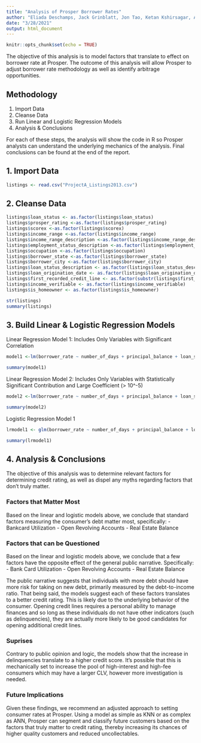 ```yaml
---
title: "Analysis of Prosper Borrower Rates"
author: "Eliada Deschamps, Jack Grinblatt, Jon Tao, Ketan Kshirsagar, Aksshath Soundarrarajan"
date: "3/28/2021"
output: html_document
---
```


```r
knitr::opts_chunk$set(echo = TRUE)
```

The objective of this analysis is to model factors that translate to effect on borrower rate at Prosper. The outcome of this analysis will allow Prosper to adjust borrower rate methodology as well as identify arbitrage opportunities.

## Methodology
1. Import Data
2. Cleanse Data
3. Run Linear and Logistic Regression Models
4. Analysis & Conclusions

For each of these steps, the analysis will show the code in R so Prosper analysts can understand the underlying mechanics of the analysis. Final conclusions can be found at the end of the report.


## 1. Import Data

```r
listings <- read.csv("ProjectA_Listings2013.csv")
```


## 2. Cleanse Data
```r
listings$loan_status <- as.factor(listings$loan_status)
listings$prosper_rating <-as.factor(listings$prosper_rating)
listings$scorex <-as.factor(listings$scorex)
listings$income_range <-as.factor(listings$income_range)
listings$income_range_description <-as.factor(listings$income_range_description)
listings$employment_status_description <-as.factor(listings$employment_status_description)
listings$occupation <-as.factor(listings$occupation)
listings$borrower_state <-as.factor(listings$borrower_state)
listings$borrower_city <-as.factor(listings$borrower_city)
listings$loan_status_description <- as.factor(listings$loan_status_description)
listings$loan_origination_date <- as.factor(listings$loan_origination_date)
listings$first_recorded_credit_line <- as.factor(substr(listings$first_recorded_credit_line, nchar(listings$first_recorded_credit_line)-3, nchar(listings$first_recorded_credit_line)))
listings$income_verifiable <- as.factor(listings$income_verifiable)
listings$is_homeowner <- as.factor(listings$is_homeowner)

str(listings)
summary(listings)
```


## 3. Build Linear & Logistic Regression Models 
Linear Regression Model 1: Includes Only Variables with Significant Correlation
```r
model1 <-lm(borrower_rate ~ number_of_days + principal_balance + loan_status + amount_funded + listing_term + listing_monthly_payment + scorex + prosper_score + listing_category_id + stated_monthly_income + employment_status_description + occupation + lender_indicator + monthly_debt + current_delinquencies + first_recorded_credit_line + amount_delinquent + bankcard_utilization + total_open_revolving_accounts + real_estate_balance + was_delinquent_derog + delinquencies_over30_days + is_homeowner, data = listings)

summary(model1)
```

Linear Regression Model 2: Includes Only Variables with Statistically Significant Contribution and Large Coefficient (> 10^-5)
```r
model2 <-lm(borrower_rate ~ number_of_days + principal_balance + loan_status + amount_funded + listing_term + listing_monthly_payment + scorex + prosper_score + listing_category_id + employment_status_description + occupation + lender_indicator + monthly_debt + current_delinquencies + bankcard_utilization + total_open_revolving_accounts + was_delinquent_derog + delinquencies_over30_days + is_homeowner, data = listings)

summary(model2)
```

Logistic Regression Model 1
```r
lrmodel1 <- glm(borrower_rate ~ number_of_days + principal_balance + loan_status + amount_funded + listing_term + listing_monthly_payment + scorex + prosper_score + listing_category_id + employment_status_description + occupation + lender_indicator + monthly_debt + current_delinquencies + bankcard_utilization + total_open_revolving_accounts + was_delinquent_derog + delinquencies_over30_days + is_homeowner, data = listings)

summary(lrmodel1)
```

## 4. Analysis & Conclusions

The objective of this analysis was to determine relevant factors for determining credit rating, as well as dispel any myths regarding factors that don't truly matter.

### Factors that Matter Most
Based on the linear and logistic models above, we conclude that standard factors measuring the consumer's debt matter most, specifically:
- Bankcard Utilization
- Open Revolving Accounts
- Real Estate Balance


### Factors that can be Questioned
Based on the linear and logistic models above, we conclude that a few factors have the opposite effect of the general public narrative. Specifically:
- Bank Card Utilization
- Open Revolving Accounts
- Real Estate Balance

The public narrative suggests that individuals with more debt should have more risk for taking on new debt, primarily measured by the debt-to-income ratio. That being said, the models suggest each of these factors translates to a better credit rating. This is likely due to the underlying behavior of the consumer. Opening credit lines requires a personal ability to manage finances and so long as these individuals do not have other indicators (such as delinquencies), they are actually more likely to be good candidates for opening additional credit lines.

### Suprises
Contrary to public opinion and logic, the models show that the increase in delinquencies translate to a higher credit score. It's possible that this is mechanically set to increase the pool of high-interest and high-fee consumers which may have a larger CLV, however more investigation is needed.

### Future Implications
Given these findings, we recommend an adjusted approach to setting consumer rates at Prosper. Using a model as simple as KNN or as complex as ANN, Prosper can segment and classify future customers based on the factors that truly matter to credit rating, thereby increasing its chances of higher quality customers and reduced uncollectables.
